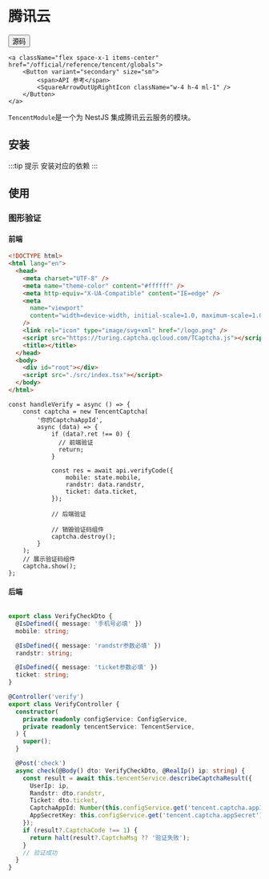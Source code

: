 # 腾讯云


<div className="flex space-x-2 items-center">    
    <a className="flex space-x-1 items-center" href="https://github.com/hikestack/hike/tree/main/packages/tencent" target="_blank">
        <Button variant="secondary" size="sm">      
             <span>源码</span>
            <FileCode2Icon className="w-4 h-4 ml-1" />
        </Button>
    </a>
   
    <a className="flex space-x-1 items-center" href="/official/reference/tencent/globals">
        <Button variant="secondary" size="sm">
            <span>API 参考</span>
            <SquareArrowOutUpRightIcon className="w-4 h-4 ml-1" />
        </Button>
    </a>
</div>

```TencentModule```是一个为 NestJS 集成腾讯云云服务的模块。

## 安装
 
<PackageManagerTabs command="install @hikestack/tencent" />

:::tip 提示
安装对应的依赖
:::

<PackageManagerTabs command="install tencentcloud-sdk-nodejs-common" />

## 使用

### 图形验证

#### 前端

```html title="index.html" {12}
<!DOCTYPE html>
<html lang="en">
  <head>
    <meta charset="UTF-8" />
    <meta name="theme-color" content="#ffffff" />
    <meta http-equiv="X-UA-Compatible" content="IE=edge" />
    <meta
      name="viewport"
      content="width=device-width, initial-scale=1.0, maximum-scale=1.0, minimum-scale=1.0, viewport-fit=cover"
    />
    <link rel="icon" type="image/svg+xml" href="/logo.png" />
    <script src="https://turing.captcha.qcloud.com/TCaptcha.js"></script>
    <title></title>
  </head>
  <body>
    <div id="root"></div>
    <script src="./src/index.tsx"></script>
  </body>
</html>
```

```tsx title="login.tsx"
const handleVerify = async () => {
    const captcha = new TencentCaptcha(
        '你的CaptchaAppId',
        async (data) => {
            if (data?.ret !== 0) {
              // 前端验证
              return;
            }
            
            const res = await api.verifyCode({
                mobile: state.mobile,
                randstr: data.randstr,
                ticket: data.ticket,
            });

            // 后端验证

            // 销毁验证码组件
            captcha.destroy();
        }
    );
    // 展示验证码组件
    captcha.show();
};
```

#### 后端
```ts

export class VerifyCheckDto {
  @IsDefined({ message: '手机号必填' })
  mobile: string;

  @IsDefined({ message: 'randstr参数必填' })
  randstr: string;

  @IsDefined({ message: 'ticket参数必填' })
  ticket: string;
}

@Controller('verify')
export class VerifyController {
  constructor(
    private readonly configService: ConfigService,
    private readonly tencentService: TencentService,
  ) {
    super();
  }

  @Post('check')
  async check(@Body() dto: VerifyCheckDto, @RealIp() ip: string) {
    const result = await this.tencentService.describeCaptchaResult({
      UserIp: ip,
      Randstr: dto.randstr,
      Ticket: dto.ticket,
      CaptchaAppId: Number(this.configService.get('tencent.captcha.appId')),
      AppSecretKey: this.configService.get('tencent.captcha.appSecret'),
    });
    if (result?.CaptchaCode !== 1) {
      return halt(result?.CaptchaMsg ?? '验证失败');
    }
    // 验证成功
  }
}
```